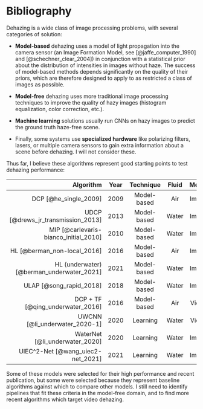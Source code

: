 # Bibliography

Dehazing is a wide class of image processing problems, with several
categories of solution:

-   **Model-based** dehazing uses a model of light propagation into the
    camera sensor (an Image Formation Model, see [@jaffe_computer_1990]
    and [@schechner_clear_2004]) in conjunction with a statistical prior
    about the distribution of intensities in images without haze. The
    success of model-based methods depends significantly on the quality
    of their priors, which are therefore designed to apply to as
    restricted a class of images as possible.

-   **Model-free** dehazing uses more traditional image processing
    techniques to improve the quality of hazy images (histogram
    equalization, color correction, etc.).

-   **Machine learning** solutions usually run CNNs on hazy images to
    predict the ground truth haze-free scene.

-   Finally, some systems use **specialized hardware** like polarizing
    filters, lasers, or multiple camera sensors to gain extra
    information about a scene before dehazing. I will not consider
    these.

Thus far, I believe these algorithms represent good starting points to
test dehazing performance:

                                    Algorithm  Year    Technique    Fluid   Media
  ------------------------------------------- ------ ------------- ------- -------
                        DCP [@he_single_2009]  2009   Model-based    Air    Image
           UDCP [@drews_jr_transmission_2013]  2013   Model-based   Water   Image
        MIP [@carlevaris-bianco_initial_2010]  2010   Model-based   Water   Image
                  HL [@berman_non-local_2016]  2016   Model-based    Air    Image
    HL (underwater) [@berman_underwater_2021]  2021   Model-based   Water   Image
                      ULAP [@song_rapid_2018]  2018   Model-based   Water   Image
             DCP + TF [@qing_underwater_2016]  2016   Model-based    Air    Video
                UWCNN [@li_underwater_2020-1]  2020    Learning     Water   Video
               WaterNet [@li_underwater_2020]  2020    Learning     Water   Image
           UIEC\^2-Net [@wang_uiec2-net_2021]  2021    Learning     Water   Image

Some of these models were selected for their high performance and recent
publication, but some were selected because they represent baseline
algorithms against which to compare other models. I still need to
identify pipelines that fit these criteria in the model-free domain, and
to find more recent algorithms which target video dehazing.